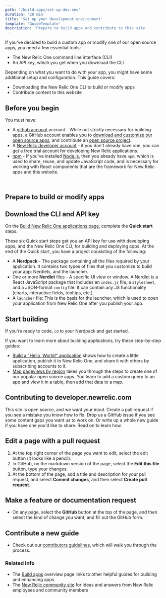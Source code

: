 ```yaml
---
path: '/build-apps/set-up-dev-env'
duration: '20 min'
title: 'Set up your development environment'
template: 'GuideTemplate'
description: 'Prepare to build apps and contribute to this site'
---
```


<Intro>

If you've decided to build a custom app or modify one of our open source apps, you need a few essential tools: 

- The New Relic One command line interface (CLI)
- An API key, which you get when you download the CLI

Depending on what you want to do with your app, you might have some additional setup and configuration. This guide covers:

- Downloading the New Relic One CLI to build or modify apps
- Contribute content to this website


</Intro>

## Before you begin
You must have:

- A [github account](https://github.com/) account - While not strictly necessary for building apps, a GitHub account enables you to [download and customize our open source apps](https://opensource.newrelic.com/explore-projects), and contribute an [open source project](https://opensource.newrelic.com/contributing/). 
- A [New Relic developer account](https://newrelic.com/signup/?partner=Developer+Edition) - if you don't already have one, you can get a free trial account for developing New Relic applications. 
- [npm](https://www.npmjs.com/get-npm) - If you've installed [Node.js](https://nodejs.org/en/download/), then you already have `npm`, which is used to share, reuse, and update JavaScript code, and is necessary for working with React components that are the framework for New Relic apps and this website. 


<br/>

## Prepare to build or modify apps

<Steps>

<Step>

## Download the CLI and API key

On the [Build New Relic One applications page](https://one.newrelic.com/launcher/developer-center.launcher?pane=eyJuZXJkbGV0SWQiOiJkZXZlbG9wZXItY2VudGVyLmRldmVsb3Blci1jZW50ZXIifQ==), complete the **Quick start** steps.

These six Quick start steps get you an API key for use with developing apps, and the New Relic One CLI, for building and deploying apps. At the end of the Quick start, you have a project consisting of the following:

- A **Nerdpack** - The package containing all the files required by your application. It contains two types of files that you customize to build your app: Nerdlets, and the launcher.
- One or more **Nerdlet** files - A specific UI view or window. A Nerdlet is a React JavaScript package that includes an `index.js` file, a `stylesheet`, and a JSON-format `config` file. It can contain any JS functionality (charts, interactive fields, tooltips, etc.). 
- A `launcher` file: This is the basis for the launcher, which is used to open your application from New Relic One after you publish your app. 

</Step>

<Step>

## Start building

If you're ready to code, `cd` to your Nerdpack and get started.

If you want to learn more about building applications, try these step-by-step guides:

- [Build a "Hello, World!" application](/build-apps/build-hello-world-app) shows how to create a little application, publish it to New Relic One, and share it with others by subscribing accounts to it.
- [Map pageviews by region](/build-apps/map-pageviews-by-region) takes you through the steps to create one of our popular open source apps. You learn to add a custom query to an app and view it in a table, then add that data to a map. 

</Step>

</Steps>

## Contributing to developer.newrelic.com

This site is open source, and we want your input. Create a pull request if you see a mistake you know how to fix. Drop us a GitHub issue if you see some content gaps you want us to work on. Or write up a whole new guide if you have one you'd like to share. Read on to learn how.

<Steps>

<Step>

## Edit a page with a pull request

1. At the top right corner of the page you want to edit, select the edit button (it looks like a pencil).
2. In GitHub, on the markdown version of the page, select the **Edit this file** button, type your changes.
3. At the bottom of the page, add a title and description for your pull request, and select **Commit changes**, and then select **Create pull request**.


</Step>

<Step>

## Make a feature or documentation request

- On any page, select the **GitHub** button at the top of the page, and then select the kind of change you want, and fill out the GitHub form. 

</Step>

<Step>

## Contribute a new guide

- Check out our [contributors guidelines](https://github.com/newrelic/developer-website/blob/master/CONTRIBUTING.md#creating-new-pages), which will walk you through the process.

</Step>

</Steps>


### Related info

- The [Build apps](/build-apps) overview page links to other helpful guides for building and enhancing apps
- The [New Relic community site](https://discuss.newrelic.com/c/build-on-new-relic) for ideas and answers from New Relic employees and community members
